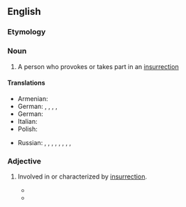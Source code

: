 ==English==

===Etymology===
{{suffix|en|insurrection|ist}}

===Noun===
{{en-noun}}

# A person who provokes or takes part in an [[insurrection]]
#: {{syn|en|insurrectionary}}

====Translations====
{{trans-top|person who provokes insurrection}}
* Armenian: {{t+|hy|ապստամբ}}
* German: {{t+|de|Aufrührer|m}}, {{t+|de|Aufrührerin|f}}, {{t+|de|Aufständischer|m}}, {{t+|de|Aufständische|f}}, {{t+|de|Aufständische|f}}
* German: {{t+|de|Aufständischer|m}}
* Italian: {{t|it|insurrezionalista|m|f}}
* Polish: {{t+|pl|powstaniec|m}}
{{trans-mid}}
* Russian: {{t+|ru|мяте́жник|m}}, {{t+|ru|мяте́жница|f}}, {{t+|ru|бунтовщи́к|m}}, {{t+|ru|бунтовщи́ца|f}}, {{t+|ru|повста́нец|m}}, {{t+|ru|бунта́рь|m}}, {{t+|ru|бунта́рка|f}}, {{t+|ru|инсурге́нт|m}}, {{t|ru|инсурге́нтка|f}}
{{trans-bottom}}

===Adjective===
{{en-adj|-}}

# Involved in or characterized by [[insurrection]].
#: {{syn|en|insurrectionary}}
#* {{quote-journal|en|date=December 17, 2016
|title=Lack of Standards Fuelling Crime
|author=Paolo Kernahan
|newspaper={{w|Trinidad and Tobago Guardian}}
|url=https://www.guardian.co.tt/article-6.2.361270.ca9b6fcda3
|text=The atmosphere was undeniably '''insurrectionist''' in nature, yet the police response was languid to the extent that one woman asked an officer when they would be leaving because "they have to fix up."
}}
#* {{quote-journal|en|date=January 6, 2022
|title=The Jan. 6 Insurrectionists Aren’t Who You Think They Are
|author=Robert A. Pape
|authorlink=Robert Pape
|magazine={{w|Foreign Policy}}
|url=https://foreignpolicy.com/2022/01/06/trump-capitol-insurrection-january-6-insurrectionists-great-replacement-white-nationalism/
|text=The '''insurrectionist''' movement is mainstream, not simply confined to the political fringe.
|ISSN=0015-7228
}}